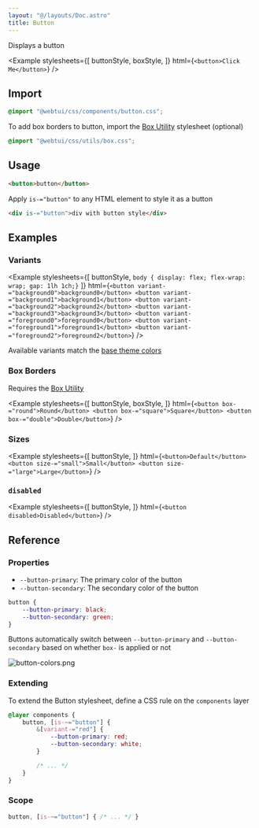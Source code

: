 ```yaml
---
layout: "@/layouts/Doc.astro"
title: Button
---
```



Displays a button

<Example 
    stylesheets={[
        buttonStyle, 
        boxStyle, 
    ]}
    html={`
<button>Click Me</button>
`}
/>

## Import

```css
@import "@webtui/css/components/button.css";
```

To add box borders to button, import the [Box Utility](/start/ascii-boxes) stylesheet (optional)

```css
@import "@webtui/css/utils/box.css";
```

## Usage

```html
<button>button</button>
```

Apply `is-="button"` to any HTML element to style it as a button

```html
<div is-="button">div with button style</div>
```

## Examples

### Variants

<Example 
    stylesheets={[
        buttonStyle, 
        `body { display: flex; flex-wrap: wrap; gap: 1lh 1ch;}`
    ]}
    html={`
<button variant-="background0">background0</button>
<button variant-="background1">background1</button>
<button variant-="background2">background2</button>
<button variant-="background3">background3</button>
<button variant-="foreground0">foreground0</button>
<button variant-="foreground1">foreground1</button>
<button variant-="foreground2">foreground2</button>
`}
/>

Available variants match the [base theme colors](/start/theming#colors)

### Box Borders

Requires the [Box Utility](/start/ascii-boxes)

<Example 
    stylesheets={[
        buttonStyle, 
        boxStyle, 
    ]}
    html={`
<button box-="round">Round</button>
<button box-="square">Square</button>
<button box-="double">Double</button>
`}
/>


### Sizes

<Example 
    stylesheets={[
        buttonStyle, 
    ]}
    html={`
<button>Default</button>
<button size-="small">Small</button>
<button size-="large">Large</button>
`}
/>

### `disabled`

<Example 
    stylesheets={[
        buttonStyle, 
    ]}
    html={`
<button disabled>Disabled</button>
`}
/>

## Reference

### Properties

- `--button-primary`: The primary color of the button
- `--button-secondary`: The secondary color of the button

```css
button {
    --button-primary: black;
    --button-secondary: green;
}
```

Buttons automatically switch between `--button-primary` and `--button-secondary` based on whether `box-` is applied or not

![button-colors.png](../../assets/button-colors.png)

### Extending

To extend the Button stylesheet, define a CSS rule on the `components` layer

```css
@layer components {
    button, [is-~="button"] {
        &[variant-="red"] {
            --button-primary: red;
            --button-secondary: white;
        }

        /* ... */
    }
}
```

### Scope

```css
button, [is-~="button"] { /* ... */ }
```
